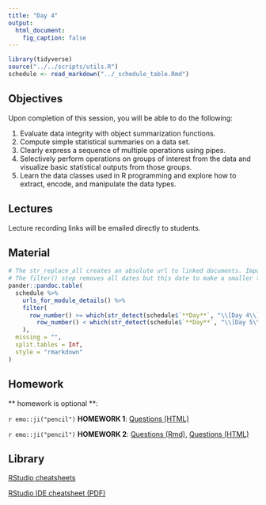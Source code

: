 ```yaml
---
title: "Day 4"
output:
  html_document:
    fig_caption: false
---
```


```r
library(tidyverse)
source("../../scripts/utils.R")
schedule <- read_markdown("../_schedule_table.Rmd")
```

## Objectives

Upon completion of this session, you will be able to do the following:

1. Evaluate data integrity with object summarization functions.
2. Compute simple statistical summaries on a data set.
3. Clearly express a sequence of multiple operations using pipes.
4. Selectively perform operations on groups of interest from the data and visualize basic statistical outputs from those groups. 
5. Learn the data classes used in R programming and explore how to extract, encode, and manipulate the data types. 

## Lectures

Lecture recording links will be emailed directly to students.


## Material

```r
# The str_replace_all creates an absolute url to linked documents. Important because there are word and pdf rendered versions of the syllabus.
# The filter() step removes all dates but this date to make a smaller table.
pander::pandoc.table(
  schedule %>%
    urls_for_module_details() %>%
    filter(
      row_number() >= which(str_detect(schedule$`**Day**`, "\\[Day 4\\]")) &
        row_number() < which(str_detect(schedule$`**Day**`, "\\[Day 5\\]"))
    ),
  missing = "",
  split.tables = Inf,
  style = "rmarkdown"
)
``` 


## Homework

** homework is optional **:

`r emo::ji("pencil")` **HOMEWORK 1**: [Questions (HTML)](../../modules/HW/homework1.html)

`r emo::ji("pencil")` **HOMEWORK 2**: [Questions (Rmd)](../../modules/HW/homework2.Rmd), [Questions (HTML)](../../modules/HW/homework2.html)


## Library

[RStudio cheatsheets](https://www.rstudio.com/resources/cheatsheets/)

[RStudio IDE cheatsheet (PDF)](../../resources/rstudio_IDE_cheatsheet.pdf)

